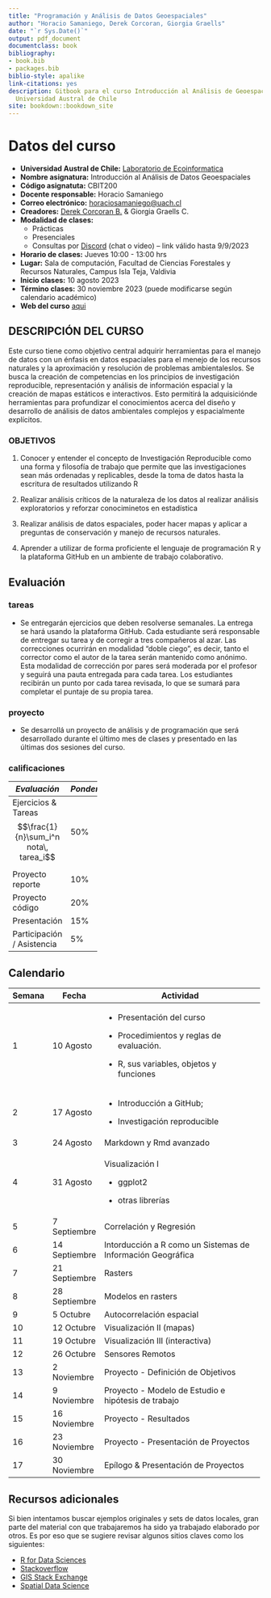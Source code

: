 ```yaml
---
title: "Programación y Análisis de Datos Geoespaciales"
author: "Horacio Samaniego, Derek Corcoran, Giorgia Graells"
date: "`r Sys.Date()`"
output: pdf_document
documentclass: book
bibliography:
- book.bib
- packages.bib
biblio-style: apalike
link-citations: yes
description: Gitbook para el curso Introducción al Análisis de Geoespaciales (CBIT200),
  Universidad Austral de Chile
site: bookdown::bookdown_site
---
```


# Datos del curso

-   **Universidad Austral de Chile:** [Laboratorio de Ecoinformatica](http://www.ecoinformatica.cl)
-   **Nombre asignatura:** Introducción al Análisis de Datos Geoespaciales
-   **Código asignatuta:** CBIT200
-   **Docente responsable:** Horacio Samaniego
-   **Correo electrónico:** [horaciosamaniego\@uach.cl](mailto:horaciosamaniego@uach.cl){.email}
-   **Creadores:** [Derek Corcoran B.](https://derek-corcoran-barrios.github.io/) & Giorgia Graells C.
-   **Modalidad de clases:**
    -   Prácticas
    -   Presenciales
    -   Consultas por [Discord](https://discord.gg/TWGvq53tm) (chat o video) -- link válido hasta 9/9/2023
-   **Horario de clases:** Jueves 10:00 - 13:00 hrs
-   **Lugar:** Sala de computación, Facultad de Ciencias Forestales y Recursos Naturales, Campus Isla Teja, Valdivia
-   **Inicio clases:** 10 agosto 2023
-   **Término clases:** 30 noviembre 2023 (puede modificarse según calendario académico)
-   **Web del curso** [aqui](https://cbit200-programacion-geoespacial.github.io/)

## DESCRIPCIÓN DEL CURSO

Este curso tiene como objetivo central adquirir herramientas para el manejo de datos con un énfasis en datos espaciales para el menejo de los recursos naturales y la aproximación y resolución de problemas ambientaleslos. Se busca la creación de competencias en los principios de investigación reproducible, representación y análisis de información espacial y la creación de mapas estáticos e interactivos. Esto permitirá la adquisiciónde herramientas para profundizar el conocimientos acerca del diseño y desarrollo de análisis de datos ambientales complejos y espacialmente explícitos.

### OBJETIVOS

1.  Conocer y entender el concepto de Investigación Reproducible como una forma y filosofía de trabajo que permite que las investigaciones sean más ordenadas y replicables, desde la toma de datos hasta la escritura de resultados utilizando R

2.  Realizar análisis críticos de la naturaleza de los datos al realizar análisis exploratorios y reforzar conociminetos en estadística

3.  Realizar análisis de datos espaciales, poder hacer mapas y aplicar a preguntas de conservación y manejo de recursos naturales.

4.  Aprender a utilizar de forma proficiente el lenguaje de programación R y la plataforma GitHub en un ambiente de trabajo colaborativo.

## Evaluación

### tareas
-   Se entregarán ejercicios que deben resolverse semanales. La entrega se hará usando la plataforma GitHub. Cada estudiante será responsable de entregar su tarea y de corregir a tres compañeros al azar. Las correcciones ocurrirán en modalidad "doble ciego", es decir, tanto el corrector como el autor de la tarea serán mantenido como anónimo. Esta modalidad de corrección por pares será moderada por el profesor y seguirá una pauta entregada para cada tarea. Los estudiantes recibirán un punto por cada tarea revisada, lo que se sumará para completar el puntaje de su propia tarea. 

### proyecto
-   Se desarrollá un proyecto de análisis y de programación que será desarrollado durante el último mes de clases y presentado en las últimas dos sesiones del curso.

### calificaciones
```{=html}
<style type="text/css">
  .calificaciones {width: 35%; left: 50%}
</style>
```
::: calificaciones
| *Evaluación*               | *Ponderación* |
|----------------------------|---------------|
| Ejercicios \& Tareas  $$\frac{1}{n}\sum_i^n nota\, tarea_i$$       | 50%           |
| Proyecto reporte           | 10%           |
| Proyecto código            | 20%           |
| Presentación               | 15%           |
| Participación / Asistencia | 5%            |
:::

## Calendario

+------------+---------------+-------------------------------------------------------------+
| Semana     | Fecha         | Actividad                                                   |
+============+===============+=============================================================+
| 1          | 10 Agosto     | -   Presentación del curso                                  |
|            |               |                                                             |
|            |               | -   Procedimientos y reglas de evaluación.                  |
|            |               |                                                             |
|            |               | -   R, sus variables, objetos y funciones                   |
+------------+---------------+-------------------------------------------------------------+
| 2          | 17 Agosto     | -   Introducción a GitHub;                                  |
|            |               |                                                             |
|            |               | -   Investigación reproducible                              |
+------------+---------------+-------------------------------------------------------------+
| 3          | 24 Agosto     | Markdown y Rmd avanzado                                     |
+------------+---------------+-------------------------------------------------------------+
| 4          | 31 Agosto     | Visualización I                                             |
|            |               |                                                             |
|            |               | -   ggplot2                                                 |
|            |               |                                                             |
|            |               | -   otras librerías                                         |
+------------+---------------+-------------------------------------------------------------+
| 5          | 7 Septiembre  | Correlación y Regresión                                     |
+------------+---------------+-------------------------------------------------------------+
| 6          | 14 Septiembre | Intorducción a R como un Sistemas de Información Geográfica |
+------------+---------------+-------------------------------------------------------------+
| 7          | 21 Septiembre | Rasters                                                     |
+------------+---------------+-------------------------------------------------------------+
| 8          | 28 Septiembre | Modelos en rasters                                          |
+------------+---------------+-------------------------------------------------------------+
| 9          | 5 Octubre     | Autocorrelación espacial                                    |
+------------+---------------+-------------------------------------------------------------+
| 10         | 12 Octubre    | Visualización II (mapas)                                    |
+------------+---------------+-------------------------------------------------------------+
| 11         | 19 Octubre    | Visualización III (interactiva)                             |
+------------+---------------+-------------------------------------------------------------+
| 12         | 26 Octubre    | Sensores Remotos                                            |
+------------+---------------+-------------------------------------------------------------+
| 13         | 2 Noviembre   | Proyecto - Definición de Objetivos                          |
+------------+---------------+-------------------------------------------------------------+
| 14         | 9 Noviembre   | Proyecto - Modelo de Estudio e hipótesis de trabajo         |
+------------+---------------+-------------------------------------------------------------+
| 15         | 16 Noviembre  | Proyecto - Resultados                                       |
+------------+---------------+-------------------------------------------------------------+
| 16         | 23 Noviembre  | Proyecto - Presentación de Proyectos                        |
+------------+---------------+-------------------------------------------------------------+
| 17         | 30 Noviembre  | Epílogo & Presentación de Proyectos                         |
+------------+---------------+-------------------------------------------------------------+


## Recursos adicionales

Si bien intentamos buscar ejemplos originales y sets de datos locales, gran parte del material con que trabajaremos ha sido ya 
trabajado  elaborado por otros. Es por eso que se sugiere revisar algunos sitios claves como los siguientes:

- [R for Data Sciences](https://r4ds.hadley.nz)
- [Stackoverflow](https://stackoverflow.com/)
- [GIS Stack Exchange](https://gis.stackexchange.com/)
- [Spatial Data Science](https://rspatial.org/index.html)

